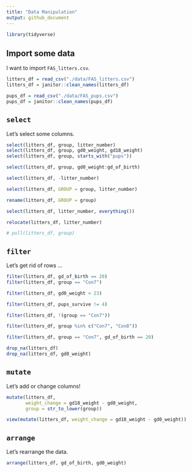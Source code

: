 ```yaml
---
title: "Data Manipulation"
output: github_document
---
```


```r
library(tidyverse) 
```

## Import some data 

I want to import `FAS_litters.csv`. 

```r
litters_df = read_csv("./data/FAS_litters.csv") 
litters_df = janitor::clean_names(litters_df)

pups_df = read_csv("./data/FAS_pups.csv")
pups_df = janitor::clean_names(pups_df)
```

## `select` 

Let's select some columns.

```r
select(litters_df, group, litter_number)
select(litters_df, group, gd0_weight, gd18_weight)
select(litters_df, group, starts_with("pups"))

select(litters_df, group, gd0_weight:gd_of_birth)

select(litters_df, -litter_number)

select(litters_df, GROUP = group, litter_number)

rename(litters_df, GROUP = group)

select(litters_df, litter_number, everything())

relocate(litters_df, litter_number)

# pull(litters_df, group)
```

## `filter`

Let's get rid of rows ...

```r
filter(litters_df, gd_of_birth == 20)
filter(litters_df, group == "Con7")

filter(litters_df, gd0_weight < 23)

filter(litters_df, pups_survive != 4)

filter(litters_df, !(group == "Con7"))

filter(litters_df, group %in% c("Con7", "Con8"))

filter(litters_df, group == "Con7", gd_of_birth == 20)

drop_na(litters_df)
drop_na(litters_df, gd0_weight)
```

## `mutate`

Let's add or change columns! 

```r
mutate(litters_df, 
       weight_change = gd18_weight - gd0_weight,
       group = str_to_lower(group))

view(mutate(litters_df, weight_change = gd18_weight - gd0_weight))
```

## `arrange` 

Let's rearrange the data. 

```r
arrange(litters_df, gd_of_birth, gd0_weight)
```

